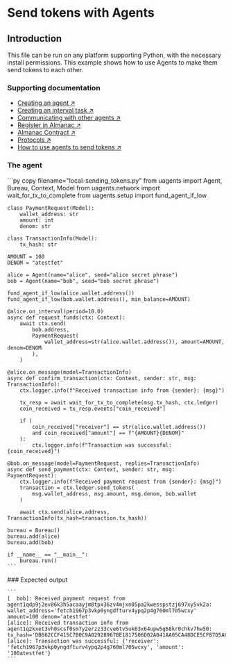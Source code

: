 
# Send tokens with Agents

## Introduction

This file can be run on any platform supporting Python, with the necessary install permissions.
This example shows how to use Agents to make them send tokens to each other.

### Supporting documentation

- [Creating an agent ↗️](/guides/agents/create-a-uagent)
- [Creating an interval task ↗️](/guides/agents/interval-task)
- [Communicating with other agents ↗️](/guides/agents/communicating-with-other-agents)
- [Register in Almanac ↗️](/guides/agents/register-in-almanac)
- [Almanac Contract ↗️](/references/contracts/uagents-almanac/almanac-overview)
- [Protocols ↗️](/references/uagents/uagents-protocols/agent-protocols)
- [How to use agents to send tokens ↗️](/guides/agents/intermediate/send-tokens)

### The agent

<CodeGroup hasCopy isLocalHostedFile>
    ```py copy filename="local-sending_tokens.py"
    from uagents import Agent, Bureau, Context, Model
    from uagents.network import wait_for_tx_to_complete
    from uagents.setup import fund_agent_if_low

    class PaymentRequest(Model):
        wallet_address: str
        amount: int
        denom: str

    class TransactionInfo(Model):
        tx_hash: str

    AMOUNT = 100
    DENOM = "atestfet"

    alice = Agent(name="alice", seed="alice secret phrase")
    bob = Agent(name="bob", seed="bob secret phrase")

    fund_agent_if_low(alice.wallet.address())
    fund_agent_if_low(bob.wallet.address(), min_balance=AMOUNT)

    @alice.on_interval(period=10.0)
    async def request_funds(ctx: Context):
        await ctx.send(
            bob.address,
            PaymentRequest(
                wallet_address=str(alice.wallet.address()), amount=AMOUNT, denom=DENOM
            ),
        )

    @alice.on_message(model=TransactionInfo)
    async def confirm_transaction(ctx: Context, sender: str, msg: TransactionInfo):
        ctx.logger.info(f"Received transaction info from {sender}: {msg}")

        tx_resp = await wait_for_tx_to_complete(msg.tx_hash, ctx.ledger)
        coin_received = tx_resp.events["coin_received"]

        if (
            coin_received["receiver"] == str(alice.wallet.address())
            and coin_received["amount"] == f"{AMOUNT}{DENOM}"
        ):
            ctx.logger.info(f"Transaction was successful: {coin_received}")

    @bob.on_message(model=PaymentRequest, replies=TransactionInfo)
    async def send_payment(ctx: Context, sender: str, msg: PaymentRequest):
        ctx.logger.info(f"Received payment request from {sender}: {msg}")
        transaction = ctx.ledger.send_tokens(
            msg.wallet_address, msg.amount, msg.denom, bob.wallet
        )

        await ctx.send(alice.address, TransactionInfo(tx_hash=transaction.tx_hash))

    bureau = Bureau()
    bureau.add(alice)
    bureau.add(bob)

    if __name__ == "__main__":
        bureau.run()
    ```
</CodeGroup>
### Expected output

    ```
    [  bob]: Received payment request from agent1qdp9j2ev86k3h5acaayjm8tpx36zv4mjxn05pa2kwesspstzj697xy5vk2a: wallet_address='fetch1967p3vkp0yngdfturv4ypq2p4g760ml705wcxy' amount=100 denom='atestfet'
    [alice]: Received transaction info from agent1q2kxet3vh0scsf0sm7y2erzz33cve6tv5uk63x64upw5g68kr0chkv7hw50: tx_hash='DB662CCF415C7B0C9A02928967BE1817506D02A041AA05CA48DCE5CF87D5A638'
    [alice]: Transaction was successful: {'receiver': 'fetch1967p3vkp0yngdfturv4ypq2p4g760ml705wcxy', 'amount': '100atestfet'}
    ```
